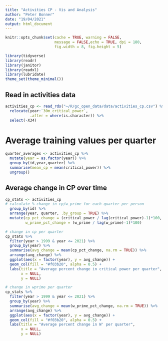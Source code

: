 ```yaml
---
title: "Activities CP - Vis and Analysis"
author: "Peter Bonner"
date: "19/04/2021"
output: html_document
---
```



```r
knitr::opts_chunk$set(cache = TRUE, warning = FALSE,
                      message = FALSE,echo = TRUE, dpi = 180,
                      fig.width = 8, fig.height = 5)


```

```r
library(tidyverse)
library(readr)
library(janitor)
library(readxl)
library(lubridate)
theme_set(theme_minimal())
```


## Read in activities data
```r
activities_cp <- read_rds("~/R/gc_open_data/data/activities_cp.csv") %>%
  relocate(year:`30m_critical_power`,
           .after = where(is.character)) %>%
  select(-X34)


```

# Average training values per quarter
```r
quarter_averages <- activities_cp %>%
  mutate(year = as.factor(year)) %>%
  group_by(id,year,quarter) %>%
  summarise(mean_cp = mean(critical_power)) %>%
  ungroup()

```







## Average change in CP over time

```r
cp_stats <- activities_cp
# calculate % change in cp/w_prime for each quarter per person
  group_by(id) %>%
  arrange(year, quarter, .by_group = TRUE) %>%
  mutate(cp_pct_change = (critical_power / lag(critical_power)-1)*100,
         w_prime_pct_change = (w_prime / lag(w_prime)-1)*100)

# change in cp per quarter
cp_stats %>%
  filter(year > 1999 & year <= 2021) %>%
  group_by(year) %>%
  summarise(avg_change = mean(cp_pct_change, na.rm = TRUE)) %>%
  arrange(avg_change) %>%
  ggplot(aes(x = factor(year), y = avg_change)) +
  geom_col(fill = "#f03b20", alpha = 0.5) +
  labs(title = "Average percent change in critical power per quarter",
       x = NULL,
       y = NULL)

# change in wprime per quarter
cp_stats %>%
  filter(year > 1999 & year <= 2021) %>%
  group_by(year) %>%
  summarise(avg_change = mean(w_prime_pct_change, na.rm = TRUE)) %>%
  arrange(avg_change) %>%
  ggplot(aes(x = factor(year), y = avg_change)) +
  geom_col(fill = "#f03b20", alpha = 0.5) +
  labs(title = "Average percent change in W' per quarter",
       x = NULL,
       y = NULL)

```